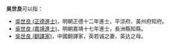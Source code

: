 '''吳世良'''可以指：
* [[吳世良_(正德進士)|吳世良 (正德進士)]]，明朝正德十二年進士，平涼府、黃州府知府。
* [[吳世良_(嘉靖進士)|吳世良 (嘉靖進士)]]，明朝嘉靖十七年進士，長洲縣知縣。
* [[吳世良_(翻譯家)|吳世良 (翻譯家)]]，中國翻譯家，英若诚之妻、英达之母。

{{消歧义|shi|cat=三字吴姓人名消歧义}}